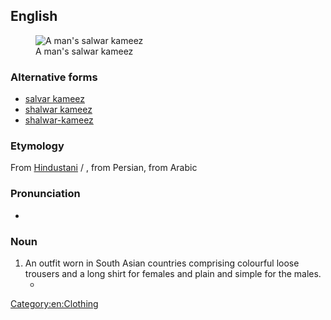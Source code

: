 ==English==
{{wikipedia|salwar kameez}}

[[Image:Daura Suruwal by Mahalaxmi Silwal.jpg|thumb|A man's salwar kameez]]

===Alternative forms===
* [[salvar kameez]]
* [[shalwar kameez]]
* [[shalwar-kameez]]

===Etymology===
From [[Hindustani]] {{m|hi|सलवार क़मीज़}} / {{m|ur|سلوار قمیص|tr=salvār qamīs}}, from Persian, from Arabic

===Pronunciation===
* {{IPA|en|/ˈsʌlvɒː kəˈmiːs/}}

===Noun===
{{en-noun}}

# An outfit worn in South Asian countries comprising colourful loose trousers and a long shirt for females and plain and simple for the males.
#* {{quote-journal
|en
|date=April 6, 2017
|author=Samira Shackle
|title=On the frontline with Karachi’s ambulance drivers
|work=the Guardian
|url=https://www.theguardian.com/world/2017/apr/06/on-the-frontline-with-karachis-ambulance-drivers
|page=
|passage=Kazmi has a persistent cough and frequently quotes Karl Marx. Despite the heat, he wears a woolly hat and a waistcoat over his '''salwar kameez'''.}}

[[Category:en:Clothing]]